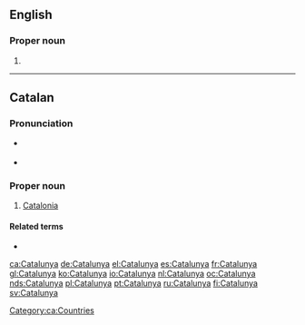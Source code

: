 ==English==

===Proper noun===
{{en-proper noun}}

# {{alternative form of|Catalonia|lang=en}}
----
==Catalan==

===Pronunciation===
* {{a|Standard}} {{IPA|/kətəˈɫuɲə/|lang=ca}}
* {{a|Western}} {{IPA|/kataˈɫuɲa/|lang=ca}}

===Proper noun===
{{ca-proper noun|f}}

# [[Catalonia]]

====Related terms====
* {{l/ca|català}}

[[Category:ca:Countries]]

[[ca:Catalunya]]
[[de:Catalunya]]
[[el:Catalunya]]
[[es:Catalunya]]
[[fr:Catalunya]]
[[gl:Catalunya]]
[[ko:Catalunya]]
[[io:Catalunya]]
[[nl:Catalunya]]
[[oc:Catalunya]]
[[nds:Catalunya]]
[[pl:Catalunya]]
[[pt:Catalunya]]
[[ru:Catalunya]]
[[fi:Catalunya]]
[[sv:Catalunya]]